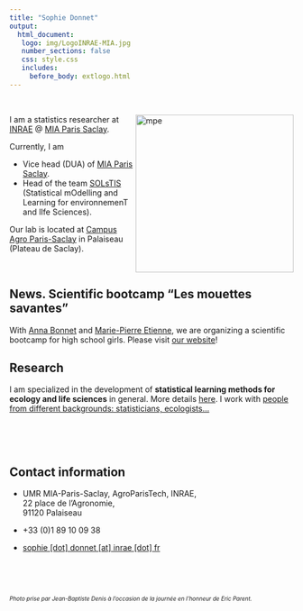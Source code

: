 ```yaml
---
title: "Sophie Donnet"
output: 
  html_document:
   logo: img/LogoINRAE-MIA.jpg
   number_sections: false
   css: style.css
   includes:
     before_body: extlogo.html
---
```


<br>
  

<img src="img/sophie_donnet_profil2022.png" alt="mpe" width = "280px" align="right"> </img>
 
  
I am a statistics researcher at  [INRAE](https://www.inrae.fr/) @ [MIA Paris Saclay](https://www6.inrae.fr/mia-paris).

Currently, I am

  * Vice head (DUA) of [MIA Paris Saclay](https://www6.inrae.fr/mia-paris). 
  * Head of the team [SOLsTIS](https://www6.inrae.fr/mia-paris/Equipes/SOLsTIS) (Statistical mOdelling and Learning for environnemenT and lIfe Sciences).  


Our lab is located at [Campus Agro Paris-Saclay](https://www.agroparistech.fr/lecole/ecole-8-sites/campus-agro-paris-saclay) in Palaiseau (Plateau de Saclay). 


<br>
  

## News.  Scientific bootcamp "Les mouettes savantes"  

With [Anna Bonnet](https://anna.biogeek.land/) and [Marie-Pierre Etienne](https://marieetienne.github.io/), we are organizing a scientific bootcamp for   high school girls. Please visit [our website](https://marieetienne.github.io/lesmouettessavantes/)! 
  
  


## Research 

I am specialized in the development of **statistical learning methods for ecology and life sciences** in general.  More details [here](research.html). I work with [people from different backgrounds: statisticians, ecologists...](collaborators.html)

  
  
 
<br>

<br>
    
## Contact information



- <i class="fas fa-map-marker"></i> UMR MIA-Paris-Saclay, AgroParisTech, INRAE, </br>
  22 place de l’Agronomie, </br>
  91120 Palaiseau</br>
  

- <i class="fa fa-phone"></i> +33 (0)1 89 10 09 38

- <i class="fa fa-at"></i> <a href="mailto:sophie.donnet@inrae.fr
">sophie [dot] donnet  [at] inrae [dot] fr</a>



 
<br>

<br>

    


 <font size="1">  *Photo prise par Jean-Baptiste Denis à l'occasion de la journée en l'honneur de Eric Parent.*  </font >

